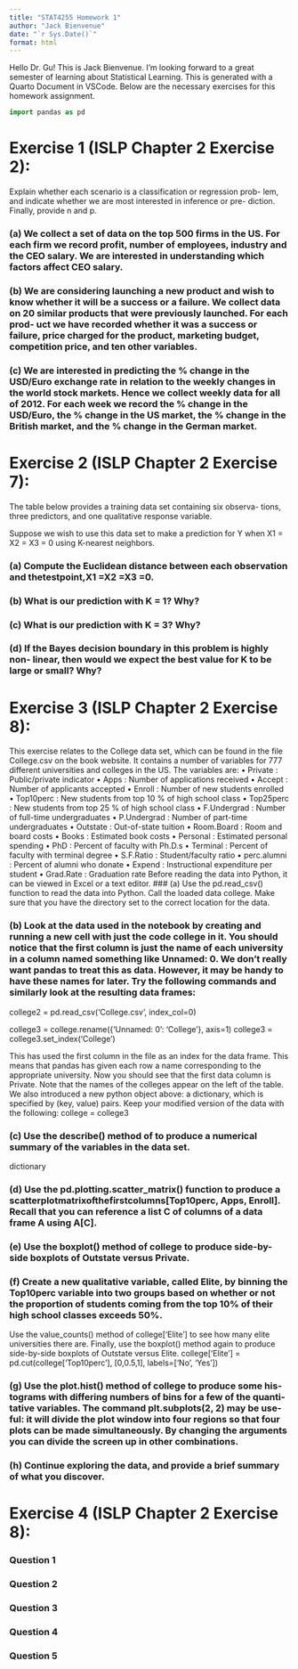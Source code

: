 ```yaml
---
title: "STAT4255 Homework 1"
author: "Jack Bienvenue"
date: "`r Sys.Date()`"
format: html
---
```


Hello Dr. Gu! This is Jack Bienvenue. I'm looking forward to a great semester of learning about Statistical Learning. This is generated with a Quarto Document in VSCode. Below are the necessary exercises for this homework assignment.

```python
import pandas as pd
```

# Exercise 1 (ISLP Chapter 2 Exercise 2):
Explain whether each scenario is a classification or regression prob- lem, and indicate whether we are most interested in inference or pre- diction. Finally, provide n and p.

### (a) We collect a set of data on the top 500 firms in the US. For each firm we record profit, number of employees, industry and the CEO salary. We are interested in understanding which factors affect CEO salary.

### (b) We are considering launching a new product and wish to know whether it will be a success or a failure. We collect data on 20 similar products that were previously launched. For each prod- uct we have recorded whether it was a success or failure, price charged for the product, marketing budget, competition price, and ten other variables.

### (c) We are interested in predicting the % change in the USD/Euro exchange rate in relation to the weekly changes in the world stock markets. Hence we collect weekly data for all of 2012. For each week we record the % change in the USD/Euro, the % change in the US market, the % change in the British market, and the % change in the German market.

# Exercise 2 (ISLP Chapter 2 Exercise 7):
The table below provides a training data set containing six observa- tions, three predictors, and one qualitative response variable.

Suppose we wish to use this data set to make a prediction for Y when X1 = X2 = X3 = 0 using K-nearest neighbors.

### (a) Compute the Euclidean distance between each observation and thetestpoint,X1 =X2 =X3 =0.
### (b) What is our prediction with K = 1? Why?
### (c) What is our prediction with K = 3? Why?
### (d) If the Bayes decision boundary in this problem is highly non- linear, then would we expect the best value for K to be large or small? Why?

# Exercise 3 (ISLP Chapter 2 Exercise 8):

This exercise relates to the College data set, which can be found in the file College.csv on the book website. It contains a number of variables for 777 different universities and colleges in the US. The variables are:
• Private : Public/private indicator
• Apps : Number of applications received
• Accept : Number of applicants accepted
• Enroll : Number of new students enrolled
• Top10perc : New students from top 10 % of high school class • Top25perc : New students from top 25 % of high school class • F.Undergrad : Number of full-time undergraduates
• P.Undergrad : Number of part-time undergraduates
• Outstate : Out-of-state tuition
• Room.Board : Room and board costs
• Books : Estimated book costs
• Personal : Estimated personal spending
• PhD : Percent of faculty with Ph.D.s
• Terminal : Percent of faculty with terminal degree
• S.F.Ratio : Student/faculty ratio
• perc.alumni : Percent of alumni who donate
• Expend : Instructional expenditure per student
• Grad.Rate : Graduation rate
Before reading the data into Python, it can be viewed in Excel or a text editor.
### (a) Use the pd.read_csv() function to read the data into Python. Call the loaded data college. Make sure that you have the directory set to the correct location for the data.

### (b) Look at the data used in the notebook by creating and running a new cell with just the code college in it. You should notice that the first column is just the name of each university in a column named something like Unnamed: 0. We don’t really want pandas to treat this as data. However, it may be handy to have these names for later. Try the following commands and similarly look at the resulting data frames:


college2 = pd.read_csv('College.csv', index_col=0) 

college3 = college.rename({'Unnamed: 0': 'College'}, axis=1) 
college3 = college3.set_index('College')

This has used the first column in the file as an index for the data frame. This means that pandas has given each row a name corresponding to the appropriate university. Now you should see that the first data column is Private. Note that the names of the colleges appear on the left of the table. We also introduced a new python object above: a dictionary, which is specified by (key, value) pairs. Keep your modified version of the data with the following:
college = college3

### (c) Use the describe() method of to produce a numerical summary of the variables in the data set.
dictionary

### (d) Use the pd.plotting.scatter_matrix() function to produce a scatterplotmatrixofthefirstcolumns[Top10perc, Apps, Enroll]. Recall that you can reference a list C of columns of a data frame A using A[C].

### (e) Use the boxplot() method of college to produce side-by-side boxplots of Outstate versus Private.

### (f) Create a new qualitative variable, called Elite, by binning the Top10perc variable into two groups based on whether or not the proportion of students coming from the top 10% of their high school classes exceeds 50%.
Use the value_counts() method of college['Elite'] to see how many elite universities there are. Finally, use the boxplot() method again to produce side-by-side boxplots of Outstate versus Elite.
   college['Elite'] = pd.cut(college['Top10perc'], [0,0.5,1],
labels=['No', 'Yes'])

### (g) Use the plot.hist() method of college to produce some his- tograms with differing numbers of bins for a few of the quanti- tative variables. The command plt.subplots(2, 2) may be use- ful: it will divide the plot window into four regions so that four plots can be made simultaneously. By changing the arguments you can divide the screen up in other combinations.

### (h) Continue exploring the data, and provide a brief summary of what you discover.

# Exercise 4 (ISLP Chapter 2 Exercise 8):

### Question 1
### Question 2
### Question 3
### Question 4
### Question 5
